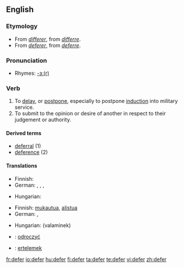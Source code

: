==English==

===Etymology===
*From {{OF.}} ''[[différer|differer]]'', from {{L.}} ''[[differre]]''.
*From {{MF.}} ''[[déférer|deferer]]'', from {{L.}} ''[[deferre]]''.

===Pronunciation===
*Rhymes: [[Rhymes:English:-ɜː(r)|-ɜː(r)]]

===Verb===
{{en-verb|defers|deferring|deferred}}

# To [[delay]], or [[postpone]], especially to postpone [[induction]] into military service.
# To submit to the opinion or desire of another in respect to their judgement or authority.

====Derived terms====
*[[deferral]] (1)
*[[deference]] (2)

====Translations====
{{trans-top|to delay}}
* Finnish: {{t-|fi|lykätä}}
* German: {{t+|de|aufschieben}}, {{t+|de|aufheben}}, {{t+|de|verzögern}}, {{t+|de|vertagen}}
{{trans-mid}}
* Hungarian: {{t|hu|elhalaszt}}
{{trans-bottom}}

{{trans-top|to submit to the opinion or desire of another}}
* Finnish: [[mukautua]], [[alistua]]
* German: {{t+|de|weiterleiten}}, {{t+|de|verschieben}}
{{trans-mid}}
* Hungarian: {{t-|hu|enged}} (valaminek)
{{trans-bottom}}

{{checktrans-top}}
* {{ttbc|Polish}}: [[odroczyć]]
{{checktrans-mid}}
* {{ttbc|Turkish}}: [[ertelemek]]
{{checktrans-bottom}}

[[fr:defer]]
[[io:defer]]
[[hu:defer]]
[[fi:defer]]
[[ta:defer]]
[[te:defer]]
[[vi:defer]]
[[zh:defer]]